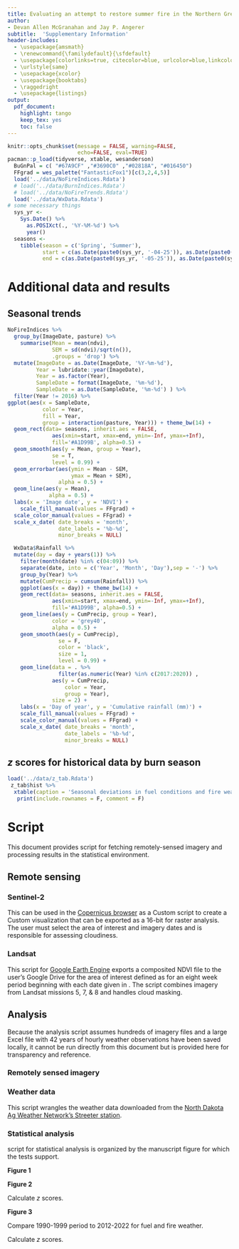 ```yaml
---
title: Evaluating an attempt to restore summer fire in the Northern Great Plains
author:
- Devan Allen McGranahan and Jay P. Angerer
subtitle:  'Supplementary Information'
header-includes:
  - \usepackage{amsmath}
  - \renewcommand{\familydefault}{\sfdefault}
  - \usepackage[colorlinks=true, citecolor=blue, urlcolor=blue,linkcolor=blue, pdfborder={0 0 0}]{hyperref}
  - \urlstyle{same}
  - \usepackage{xcolor} 
  - \usepackage{booktabs}
  - \raggedright
  - \usepackage{listings}
output:
  pdf_document:
    highlight: tango
    keep_tex: yes
    toc: false
---
```


```r
knitr::opts_chunk$set(message = FALSE, warning=FALSE, 
                      echo=FALSE, eval=TRUE)
pacman::p_load(tidyverse, xtable, wesanderson)
  BuGnPal = c( "#67A9CF" ,"#3690C0" ,"#02818A", "#016450")
  FFgrad = wes_palette("FantasticFox1")[c(3,2,4,5)]
  load('../data/NoFireIndices.Rdata')
  # load('../data/BurnIndices.Rdata')
  # load('../data/NoFireTrends.Rdata')
  load('../data/WxData.Rdata')
# some necessary things
  sys_yr <- 
    Sys.Date() %>%
      as.POSIXct(., '%Y-%M-%d') %>%
      year() 
  seasons <- 
    tibble(season = c('Spring', 'Summer'), 
           start = c(as.Date(paste0(sys_yr, '-04-25')), as.Date(paste0(sys_yr, '-08-07'))), 
           end = c(as.Date(paste0(sys_yr, '-05-25')), as.Date(paste0(sys_yr, '-08-27'))))
```

# Additional data and results 

## Seasonal trends 

```r
NoFireIndices %>%
  group_by(ImageDate, pasture) %>%
    summarise(Mean = mean(ndvi), 
              SEM = sd(ndvi)/sqrt(n()), 
              .groups = 'drop') %>%
  mutate(ImageDate = as.Date(ImageDate, '%Y-%m-%d'), 
         Year = lubridate::year(ImageDate), 
         Year = as.factor(Year), 
         SampleDate = format(ImageDate, '%m-%d'), 
         SampleDate = as.Date(SampleDate, '%m-%d') ) %>%
  filter(Year != 2016) %>%
ggplot(aes(x = SampleDate, 
           color = Year, 
           fill = Year, 
           group = interaction(pasture, Year))) + theme_bw(14) +
  geom_rect(data= seasons, inherit.aes = FALSE,
              aes(xmin=start, xmax=end, ymin=-Inf, ymax=+Inf), 
              fill='#A1D99B', alpha=0.5) +
  geom_smooth(aes(y = Mean, group = Year),
              se = T,
              level = 0.99) +
  geom_errorbar(aes(ymin = Mean - SEM, 
                    ymax = Mean + SEM),
                alpha = 0.5) +
  geom_line(aes(y = Mean),
             alpha = 0.5) +
  labs(x = 'Image date', y = 'NDVI') + 
    scale_fill_manual(values = FFgrad) + 
  scale_color_manual(values = FFgrad) + 
  scale_x_date( date_breaks = 'month', 
                date_labels = '%b-%d', 
                minor_breaks = NULL) 
```

```r
  WxData$Rainfall %>% 
  mutate(day = day + years(1)) %>%
    filter(month(date) %in% c(04:09)) %>%
    separate(date, into = c('Year', 'Month', 'Day'),sep = '-') %>%
    group_by(Year) %>%
    mutate(CumPrecip = cumsum(Rainfall)) %>%
    ggplot(aes(x = day)) + theme_bw(14) +
    geom_rect(data= seasons, inherit.aes = FALSE,
              aes(xmin=start, xmax=end, ymin=-Inf, ymax=+Inf),
              fill='#A1D99B', alpha=0.5) +
    geom_line(aes(y = CumPrecip, group = Year),
              color = 'grey40', 
              alpha = 0.5) +
    geom_smooth(aes(y = CumPrecip),
                se = F,
                color = 'black',
                size = 1,
                level = 0.99) +
    geom_line(data = . %>%
                filter(as.numeric(Year) %in% c(2017:2020)) , 
              aes(y = CumPrecip, 
                  color = Year,
                  group = Year),
              size = 2) +
    labs(x = 'Day of year', y = 'Cumulative rainfall (mm)') + 
    scale_fill_manual(values = FFgrad) + 
    scale_color_manual(values = FFgrad) + 
    scale_x_date( date_breaks = 'month', 
                  date_labels = '%b-%d', 
                  minor_breaks = NULL)
```

\clearpage 

## $z$ scores for historical data by burn season

```r
load('../data/z_tab.Rdata')
 z_tab$hist %>%
  xtable(caption = 'Seasonal deviations in fuel conditions and fire weather for spring and summer burn seasons, relative to two decades (1990-1999, 2012-2022) as presented in Fig. 4. Anomalies determined by $z$ scores (parentheses) and categorized as above, below, or within 1 standard deviation of the mean for the given historical range. 2018 and 2019 were the years in which no summer burns were conducted; all spring burns were conducted in all years') %>%
   print(include.rownames = F, comment = F)
```

\newpage 

# Script 

This document provides script for fetching remotely-sensed imagery and processing results in the \textsf{R} statistical environment. 

## Remote sensing 

### Sentinel-2 

This \texttt{EvalScript} can be used in the [Copernicus browser](https://browser.dataspace.copernicus.eu/) as a Custom script to create a Custom visualization that can be exported as a 16-bit \texttt{.tiff} for raster analysis. 
The user must select the area of interest and imagery dates and is responsible for assessing cloudiness. 

\begin{lstlisting}[language=Java]

//VERSION=3
function setup() {
  return {
    input: ["B04", "B08", "B8A", "B11", "B12"],
    output: { bands: 2, sampleType: "UINT16" }
  };
}

function evaluatePixel(sample) {
  let nbr = index(sample.B08, sample.B12);
  let ndvi = index(sample.B08, sample.B04);
  // apply offset for UINT16 
  return [10000 * nbr + 10000, 
          10000 * ndvi + 10000]; 
}
\end{lstlisting}

\clearpage
### Landsat 

This script for [Google Earth Engine](https://code.earthengine.google.com/) exports a composited NDVI \texttt{.tiff} file to the user's Google Drive for the area of interest defined as \texttt{geometry} for an eight week period beginning with each date given in \texttt{listDate}. 
The script combines imagery from Landsat missions 5, 7, \& 8 and handles cloud masking. 

\begin{lstlisting}[language=Java]
// Geometry
var geometry: Polygon, 4 vertices
  type: Polygon
  coordinates: List (1 element)
    0: List (5 elements)
      0: [-99.51276195869765,46.71741699210676]
      1: [-99.42521465645156,46.71741699210676]
      2: [-99.42521465645156,46.778346255312734]
      3: [-99.51276195869765,46.778346255312734]
      4: [-99.51276195869765,46.71741699210676]
  geodesic: false

// Main script

var batch = require('users/fitoprincipe/geetools:batch');

///****variables that need to be changed by user
//****ADD google drive directory name that you want to download files to
var gdrivedir = 'landsat'

var listDate= ["1992-04-20", "1992-07-20", "1993-04-20", "1993-07-20", 
               "1994-04-20", "1994-07-20", "1995-04-20", "1995-07-20", 
               "1996-04-20", "1996-07-20", "1997-04-20", "1997-07-20", 
               "1998-04-20", "1998-07-20", "1999-04-20", "1999-07-20", 
               "2000-04-20", "2000-07-20", "2001-04-20", "2001-07-20", 
               "2002-04-20", "2002-07-20", "2003-04-20", "2003-07-20",
               "2004-04-20", "2004-07-20", "2005-04-20", "2005-07-20", 
               "2006-04-20", "2006-07-20", "2007-04-20", "2007-07-20", 
               "2008-04-20", "2008-07-20", "2009-04-20", "2009-07-20",
               "2010-04-20", "2010-07-20", "2011-04-20", "2011-07-20", 
               "2012-04-20", "2012-07-20", "2013-04-20", "2013-07-20", 
               "2014-04-20", "2014-07-20", "2015-04-20", "2015-07-20",
               "2016-04-20", "2016-07-20", "2017-04-20", "2017-07-20", 
               "2018-04-20", "2018-07-20", "2019-04-20", "2019-07-20", 
               "2020-04-20", "2020-07-20", "2021-04-20", "2021-07-20",
               "2022-04-20", "2022-07-20"]

listDate.forEach(function (listDate) {
  //yearRanges.forEach(function (yearRange) {
    exportTimeseries(listDate)
  })
//})
function exportTimeseries(listDate) {
  
  // Defines a base date/time for the following examples.
  var startDate = ee.Date(listDate);
  print(startDate, 'The start date/time');
  print(startDate.format('YYYYMMdd'))
  var sdate = startDate.format('YYYYMMdd')
  var endDate = startDate.advance(8, 'week')
  print(endDate, 'The end date/time');
  var edate = endDate.format('YYYYMMdd')
  
  print(endDate.format('YYYYMMdd'))

  //from https://developers.google.com/earth-engine/tutorials/
  //                community/extract-raster-values-for-points
  //function to mask cloud and shadow pixels
  function fmask(img) {
    var cloudShadowBitMask = 1 << 4;
    var cloudsBitMask = 1 << 3;
    var qa = img.select('QA_PIXEL');
    var mask = qa.bitwiseAnd(cloudShadowBitMask).eq(0)
      .and(qa.bitwiseAnd(cloudsBitMask).eq(0));
    return img.updateMask(mask);
  }
  
  // Selects and renames bands of interest for Landsat OLI.
  function renameOli(img) {
    return img.select(
      ['SR_B2', 'SR_B3', 'SR_B4', 'SR_B5', 'SR_B6', 'SR_B7'],
      ['Blue', 'Green', 'Red', 'NIR', 'SWIR1', 'SWIR2']);
  }
  
  // Selects and renames bands of interest for TM/ETM+.
  function renameEtm(img) {
    return img.select(
      ['SR_B1', 'SR_B2', 'SR_B3', 'SR_B4', 'SR_B5', 'SR_B7'],
      ['Blue', 'Green', 'Red', 'NIR', 'SWIR1', 'SWIR2']);
  }
  
  // Prepares (cloud masks and renames) OLI images.
  function prepOli(img) {
    img = fmask(img);
    //img = lcfmask(img)
    img = renameOli(img);
    return img;
  }
  
  // Prepares (cloud masks and renames) TM/ETM+ images.
  function prepEtm(img) {
    img = fmask(img);
    //img = lcfmask(img)
    img = renameEtm(img);
    return img;
  }
  
  // Apply scaling factors
  function applyScaleFactors(image) {
    var opticalBands = image.select('SR_B.').multiply(0.0000275).add(-0.2);
    var thermalBands = image.select('ST_B.*').multiply(0.00341802).add(149.0);
    return image.addBands(opticalBands, null, true)
                .addBands(thermalBands, null, true);
  }
  
  // Get surface reflectance collections for Landsat
  // maps scaling factors and cloud masking functions 
  
  var oliCol = ee.ImageCollection('LANDSAT/LC08/C02/T1_L2')
              .filter(ee.Filter.bounds(geometry))
              .map(applyScaleFactors)
              .map(prepOli);
  
  var etmCol = ee.ImageCollection('LANDSAT/LE07/C02/T1_L2')
                .filter(ee.Filter.bounds(geometry))
                .map(applyScaleFactors)
                .map(prepEtm);
  
  var tmCol = ee.ImageCollection('LANDSAT/LT05/C02/T1_L2')
              .filter(ee.Filter.bounds(geometry))
              .map(applyScaleFactors)
              .map(prepEtm) ;
  
  var landsatCol = oliCol.merge(etmCol).merge(tmCol)
                   .filterDate(startDate, endDate) ;
  
  // Calculate NDVI 
  var addIndices = function(image) {
     var ndvi = image.normalizedDifference(['NIR', 'Red'])
                .rename('ndvi').float();
  return image.addBands([ndvi]);
  };
  
  var indices = landsatCol.map(addIndices) 
                .select('ndvi');
  // Create composite of images from date range
    var composite = indices.mean() ; 
  
    var fileName = ee.Date(startDate) 
                  .format('yyyy-MM-dd')
                  .getInfo() ;

  Export.image.toDrive({
      image: composite,
      description: fileName,
      scale: 30,
      folder: 'landsat', 
      region: geometry
      });
}
\end{lstlisting}

\newpage 

## Analysis 

Because the analysis script assumes hundreds of imagery files and a large Excel file with 42 years of hourly weather observations have been saved locally, it cannot be run directly from this document but is provided here for transparency and reference. 

### Remotely sensed imagery 

\begin{lstlisting}[language=R] 

# Load necessary packages
# Note that package terra is required but is not loaded
# (called directly to not create conflicts with dplyr verbs)
  pacman::p_load(tidyverse, sf, stars, foreach, doSNOW)

# Load location boundaries (data not provided)
  cgrec_gpkg = './CGREC_PBG_26914.gpkg'

  pastures <- st_read(cgrec_gpkg, 'Pastures') 
  patches <- st_read(cgrec_gpkg, 'PasturePatches') 
#
# Get veg data for unburned pastures
#
  NoFirePts <- st_read(cgrec_gpkg, 'SamplePoints') %>%
                filter(location == 'Refuge')
  # Map to directory with Sentinel-2 imagery
    imagery_dir = 'C:/Path/To/Sentinel'
    images <- list.files(imagery_dir)
  # Use parallel processing to chug imagery
  { 
    begin = Sys.time() 
    pacman::p_load()
    cores = parallel::detectCores()
    cl <- makeCluster(cores, methods = F, useXDR = F)
    registerDoSNOW(cl)
    NoFireIndices <-
      foreach(i=1:length(images), 
              .combine = 'bind_rows',
              .errorhandling = 'remove', 
              .packages=c('tidyverse', 'sf')) %dopar% {
        image = images[i]
        image_path = paste0(imagery_dir, '/', image)
        ras <- terra::rast(image_path)
        names(ras) <- c('nbr', 'ndvi') 
        ras <- ras[['ndvi']]
        float = (ras-10000)/10000
        terra::extract(float,
          NoFirePts %>%
            select(pasture, sample) %>%
            terra::vect() , 
          FUN = mean, 
          bind = TRUE)  %>%
        st_as_sf() %>%
          as_tibble() %>%
        mutate(ImageDate = substr(image, 1, 10)) %>%
        select(ImageDate, pasture, sample, ndvi) 
            }
    stopCluster(cl)
  Sys.time() - begin 
  }
#
# Get fuel greenness and dNBR for completed burns
#
  fires <- st_read(cgrec_gpkg, 'FirePerimeters') %>%
              mutate(Year = as.factor(Year)) %>%
              filter(status == 'Completed') %>%
              unite('fire', c(unit, Pasture, Patch), sep = "-") %>%
              select(fire, Year, Season, PreBurn, PostBurn )
  SamplePts <- 
    st_read(cgrec_gpkg, 'SamplePointsRegular')
{ 
  begin = Sys.time() 
  pacman::p_load(foreach, doSNOW)
  cores = parallel::detectCores()
  cl <- makeCluster(cores , methods = F, useXDR = F)
  registerDoSNOW(cl)
  BurnIndices <-
    foreach(i=1:length(fires$fire), 
            .combine = 'bind_rows',
            .errorhandling = 'remove', 
            .packages=c('tidyverse', 'sf')) %dopar% {
              # Get fire
                fire = slice(fires, i)
              # Get sample points
                pts <-
                  fire %>%
                    st_intersection(SamplePts)
              # Get dates
                pre_date = fire$PreBurn
                post_date = fire$PostBurn
              # Fetch & process multi-band rasters
                # pre image
                  pre_image = images[substr(images, 1, 10) == pre_date]
                  pre_path = paste0(imagery_dir, '/', pre_image)
                  pre_ras <- terra::rast(pre_path) %>%
                                terra::crop(terra::vect(fire))
                  names(pre_ras) <- c('nbr', 'ndvi') 
                  pre_ras <-  (pre_ras-10000)/10000
                # post-fire
                  post_image = images[substr(images, 1, 10) == post_date]
                  post_path = paste0(imagery_dir, '/', post_image)
                  post_ras <- terra::rast(post_path)[[1]] %>%
                                terra::crop(terra::vect(fire))
                  post_ras = (post_ras-10000)/10000
                # Calculate dNBR & replace in pre-fire raster
                  d_ras = pre_ras['nbr'] - post_ras
                  names(d_ras) <- 'dNBR'
                  pre_ras[[1]] <- d_ras
              # Sample rasters
                 terra::extract( pre_ras,
                          pts %>%
                            select(-PostBurn) %>%
                            terra::vect() , 
                          FUN = mean, 
                          bind = TRUE)  %>%
                  st_as_sf() %>%
                    as_tibble() %>%
                    select(-geometry) 
            }
  stopCluster(cl)
  Sys.time() - begin 
}
#
# Get historical Landsat data for unburned pastures
#
  imagery_dir = 'C:/Path/To/Landsat'
  images <- list.files(imagery_dir)
  { 
    begin = Sys.time() 
    pacman::p_load(foreach, doSNOW)
    cores = parallel::detectCores()
    cl <- makeCluster(cores, methods = F, useXDR = F)
    registerDoSNOW(cl)
    NoFireTrends <-
      foreach(i=1:length(images), 
              .combine = 'bind_rows',
              .errorhandling = 'remove', 
              .packages=c('tidyverse', 'sf')) %dopar% {
                image = images[i]
                image_path = paste0(imagery_dir, '/', image)
                ras <- terra::rast(image_path)
                ras <- ras[['ndvi']]
                 terra::extract(ras,
                               NoFirePts %>%
                                 select(pasture, sample) %>%
                                 st_transform(4326) %>%
                                 terra::vect() , 
                               FUN = mean, 
                               bind = TRUE)  %>%
                  st_as_sf() %>%
                  as_tibble() %>%
                  mutate(ImageDate = tools::file_path_sans_ext(image))  %>%
                  select(ImageDate, pasture, sample, ndvi) 
              }
    stopCluster(cl)
    Sys.time() - begin 
  }
\end{lstlisting}

### Weather data 

This script wrangles the weather data downloaded from the [North Dakota Ag Weather Network's Streeter station](https://ndawn.ndsu.nodak.edu/station-info.html?station=48).

\begin{lstlisting}[language=R] 

pacman::p_load(tidyverse, readxl)

  sys_yr <- 
    Sys.Date() %>%
      as.POSIXct(., '%Y-%M-%d') %>%
      year() 
  seasons <- 
    tibble(season = c('Spring', 'Summer'), 
           start = c(as.Date(paste0(sys_yr, '-04-20')), 
                     as.Date(paste0(sys_yr, '-07-20'))), 
           end = c(as.Date(paste0(sys_yr, '06-10')), 
                   as.Date(paste0(sys_yr, '09-10'))))

BurnDays <- 
  read_xlsx('./data/BurnData.xlsx', 'BurnDays') %>%
  filter(is.na(certainty)) %>%
    mutate(date = paste(year, date), 
           date = as.Date(date, '%Y %B %d')) %>%
    select(date) %>%
  distinct() 

WxData <- lst() 
# Get daily data 
  DailyWx <- 
    read_xlsx('./data/CGREC_weather.xlsx', 'daily')
# Identify rainy days
  WxData$Rainfall <-
    DailyWx %>%
    select(Year, Month, Day, Rainfall) %>% 
    unite( c(Month, Day), col = 'day', sep = '-', remove = F) %>%
    mutate(day = as.Date(day, '%m-%d')  , 
           season = case_when(
             between(day, seasons$start[1], seasons$end[1]) ~'Spring', 
             between(day, seasons$start[2], seasons$end[2]) ~'Summer',
             TRUE ~ NA  ) ) %>% 
     unite( c(Year, Month, Day), col = 'date', sep = '-')

# Hourly data 
  WxData$HourlyWx <- 
    read_xlsx('./data/CGREC_weather.xlsx', 'hourly') %>%
    filter(between(Hour, 1000, 1700)) %>%
    unite( c(Year, Month, Day), col = 'date', sep = '-', remove = F) %>%
    unite( c(Month, Day), col = 'day', sep = '-', remove = F) %>%
    mutate(day = as.Date(day, '%m-%d'), 
           season = case_when(
             between(day, seasons$start[1], seasons$end[1]) ~'Spring', 
             between(day, seasons$start[2], seasons$end[2]) ~'Summer',
             TRUE ~ NA  ) ) %>%
    mutate(e = 6.11 * (10 ^ ( (7.5 * DewPoint)/ (237.3 + DewPoint) ) ), 
           es = 6.11 * (10 ^ ( (7.5 * AirTemp)/ (237.3 + AirTemp) ) ), 
           VPD = es - e) 
# Get burn day weather
  WxData$BurnDayWx <-
    HourlyWx  %>% 
    filter(date %in% BurnDays$date) %>%
    group_by(Year, date, season) %>%
    summarise_at(.vars = vars(c(DewPoint, RelHum, WindSpeed,VPD)),
                 .funs = c("mean")) %>%
    ungroup() %>%
    pivot_longer(names_to = 'variable', 
                 values_to = 'value', 
                 cols = DewPoint:VPD) 
\end{lstlisting}

### Statistical analysis 

\textsf{R} script for statistical analysis is organized by the manuscript figure for which the tests support. 

**Figure 1** 

\begin{lstlisting}[language=R]

# A: Test NDVI in study years across seasons 
  # Wrangle NDVI data from adjacent unburned pastures
    ndvi_dat <-
      NoFireIndices %>%
        group_by(ImageDate, pasture) %>%
        summarise(NDVI = median(ndvi) , 
                  .groups = 'drop') %>%
        mutate(ImageDate = as.Date(ImageDate, '%Y-%m-%d'), 
               Year = lubridate::year(ImageDate), 
               Year = as.factor(Year), 
               SampleDate = format(ImageDate, '%m-%d'), 
               SampleDate = as.Date(SampleDate, '%m-%d'), 
               season = case_when(
                 between(SampleDate, seasons$start[1], seasons$end[1]) ~ 'Spring',
                 between(SampleDate, seasons$start[2], seasons$end[2]) ~ 'Summer', 
                 TRUE ~ NA ) ) %>%
        filter(!is.na(season)) %>%
      select(pasture, Year, season, NDVI)
  # Fit mixed-effect models
    m0 <- lme4::lmer(NDVI ~ 1 + (1|Year), REML=FALSE, data = ndvi_dat) 
    m1 <- lme4::lmer(NDVI ~ season + (1|Year), REML=FALSE, data = ndvi_dat)
  # Compare models for significance of season term
    anova(m0, m1)
  
# B: Test for difference between seasons
  # Wrangle severity and NDVI data from burned pastures
    reg_dat <-
      BurnIndices  %>%
        group_by(Year, Season, fire) %>%
        summarize(dNBR = mean(dNBR), 
                  NDVI = mean(ndvi), 
                  .groups = 'drop') %>%
        separate(fire, into=c('block','pasture','patch'), sep='-')
  # Fit models
    m0 <- lme4::glmer(dNBR ~ 1 + (1|block) , 
                  family = Gamma(link = "identity"), 
                  data = reg_dat)
    m1 <- lme4::glmer(dNBR ~ NDVI + (1|block), 
                  family = Gamma(link = "identity"), 
                  data = reg_dat)
    m2 <- lme4::glmer(dNBR ~ NDVI + Season + (1|block) , 
                      family = Gamma(link = "identity"), 
                      data = reg_dat)
  # Compare models
    anova(m0, m1, m2)

\end{lstlisting}

**Figure 2** 

Calculate $z$ scores. 

\begin{lstlisting}[language=R]
# NDVI x burn season 
  ndvi_z <-
    LandsatSums %>%
    filter(year %in% c(2017:2020), 
           index == 'ndvi') %>%
    group_by(year, season) %>%
    summarize(Mean = mean(Value), 
              .groups = 'drop') %>%
    left_join(by = 'season', 
              LandsatSums %>%
                filter(index == 'ndvi') %>%
                group_by(season) %>%
                summarize(HistMean = mean(Value, na.rm = T),
                          HistSD = sd(Value, na.rm = T),
                          .groups = 'drop') ) %>%
    mutate(z = (Mean - HistMean)/HistSD, 
           interp = case_when(
             z < -1 ~ "Below", 
             z > 1 ~ "Above", 
             TRUE ~ 'Within' ) )
# YTD precip x burn season 
  prcp <- 
    WxData$Rainfall %>% 
    filter(month(date) %in% c(04:09)) %>%
    separate(date, into = c('Year', 'Month', 'Day'),sep = '-') %>%
    group_by(Year) %>%
    mutate(CumPrecip = cumsum(Rainfall), 
           Month = recode(Month, '05' ="May", '08'='Aug'), 
           Month = paste0(Month, ' ', Day)) %>%
    ungroup() %>%
    filter(Month %in% c('May 15', 'Aug 01' )) %>%
    mutate(season = recode(Month, 'May 15' = 'Spring', 'Aug 01' = 'Summer' )) %>%
    select(Year, season, CumPrecip)
  prcp_z <-
    prcp %>%
    filter(as.numeric(Year) %in% c(2017:2020)) %>%
    group_by(Year, season) %>%
    summarize(Mean = mean(CumPrecip), 
              .groups = 'drop') %>%
    left_join(by = 'season', 
              prcp %>%
                group_by(season) %>%
                summarize(HistMean = mean(CumPrecip, na.rm = T),
                          HistSD = sd(CumPrecip, na.rm = T),
                          .groups = 'drop') ) %>%
    mutate(z = (Mean - HistMean)/HistSD, 
           interp = case_when(
             z < -1 ~ "Below", 
             z > 1 ~ "Above", 
             TRUE ~ 'Within' )) 

\end{lstlisting}

**Figure 3** 

Compare 1990-1999 period to 2012-2022 for fuel and fire weather. 

\begin{lstlisting}[language=R]

# test historical fuel and fire weather across time periods 
    comp_tab <-
      hist_wx %>%
        group_by(season, variable) %>%
        group_modify(~ broom::tidy(lm(Value ~ period, data = .x))) %>%
        ungroup() %>%
        filter(term != '(Intercept)') %>%
        mutate(P = case_when(
          p.value > 0.05 ~ 'P > 0.05', 
          between(p.value, 0.00099, 0.01) ~ 'P < 0.01', 
          p.value < 0.001 ~ 'P < 0.001', 
          TRUE ~ paste0('P = ', round(p.value, 2)) ), 
          result = paste0('t = ', signif(statistic, 2), ", ", P)) %>%
        select(variable, season, result) %>%
        pivot_wider(names_from = season, 
                    values_from = result) 
\end{lstlisting}

Calculate $z$ scores. 

\begin{lstlisting}[language=R]

 hist_wx <-
    WxData$HourlyWx %>%
      filter(! date %in% RainyDays$date, 
             ! is.na(season)) %>%
      group_by(Year, date, season) %>%
      summarise_at(.vars = vars(c(DewPoint, RelHum, WindSpeed,VPD)),
                   .funs = c("mean")) %>%
      ungroup() %>%
      pivot_longer(names_to = 'variable', 
                   values_to = 'value', 
                   cols = DewPoint:VPD) %>%
      group_by(Year, season, variable) %>%
      summarise(Value = mean(value), 
                .groups = 'drop') %>%
      mutate(Year = as.character(Year), 
             #season = fct_rev(season), 
             period = case_when(
               Year %in% c(1990:1999) ~  '1990-1999', 
               Year %in% c(2012:2022) ~  '2012-2022', 
               TRUE ~ NA)) %>%
      filter(!is.na(period)) %>%
      bind_rows(WxData$Rainfall %>% 
                  filter(month(date) %in% c(04:09)) %>%
                  separate(date, into = c('Year', 'Month', 'Day'),sep = '-') %>%
                  group_by(Year) %>%
                  mutate(CumPrecip = cumsum(Rainfall), 
                         Month = recode(Month, '05' ="May", '08'='Aug'), 
                         season = paste0(Month, ' ', Day)) %>%
                  ungroup() %>%
                  filter(season %in% c('May 15', 'Aug 01' )) %>%
                  mutate(season = ifelse(season == 'May 15', 'Spring', 'Summer'), 
                         period = case_when(
                           Year %in% c(1990:1999) ~  '1990-1999', 
                           Year %in% c(2012:2022) ~  '2012-2022', 
                           TRUE ~ NA ) )  %>%
                  filter(!is.na(period)) %>%
                  select(Year, season, CumPrecip, period) %>%
                  pivot_longer(names_to = 'variable', 
                               values_to = 'Value', 
                               cols = CumPrecip))  %>%
      bind_rows(HistoricalSpectralData  %>% 
                  select(-pasture) %>%
                  filter(index == 'NDVI', 
                         range != '1990-2022') %>%
                  rename(Year = year, period = range, variable = index) ) 
    hist_wx %>%
      filter(as.numeric(Year) %in% c(2017:2020)) %>%
      group_by(Year, season, variable) %>%
      slice(1) %>%
      summarize(Mean = mean(Value), 
                .groups = 'drop') %>%
      left_join(by = c('season', 'variable'), 
                relationship = "many-to-many",
                hist_wx %>%
                  group_by(period, season, variable) %>%
                  summarize(HistMean = mean(Value, na.rm = T),
                            HistSD = sd(Value, na.rm = T),
                            .groups = 'drop') ) %>%
      mutate(z = (Mean - HistMean)/HistSD, 
             interp = case_when(
               z < -1 ~ "Below", 
               z > 1 ~ "Above", 
               TRUE ~ 'Within') )

\end{lstlisting}
